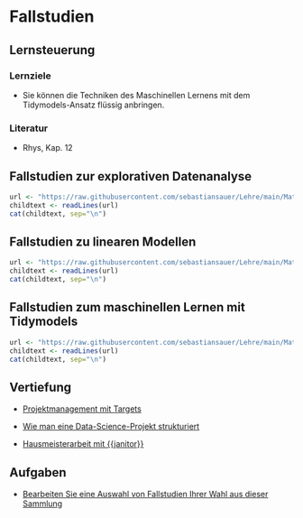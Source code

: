 # Fallstudien {#sec-fallstudien}


## Lernsteuerung

### Lernziele

- Sie können die Techniken des Maschinellen Lernens mit dem Tidymodels-Ansatz flüssig anbringen.

### Literatur

- Rhys, Kap. 12


## Fallstudien zur explorativen Datenanalyse


```r
url <- "https://raw.githubusercontent.com/sebastiansauer/Lehre/main/Material/yacsdas-EDA.md"
childtext <- readLines(url)
cat(childtext, sep="\n")
```








## Fallstudien zu linearen Modellen




```r
url <- "https://raw.githubusercontent.com/sebastiansauer/Lehre/main/Material/yacsdas-lm.md"
childtext <- readLines(url)
cat(childtext, sep="\n")
```



## Fallstudien zum maschinellen Lernen mit Tidymodels {#sec-yacsdas-tidymodels}



```r
url <- "https://raw.githubusercontent.com/sebastiansauer/Lehre/main/Material/yacsdas-tidymodels.md"
childtext <- readLines(url)
cat(childtext, sep="\n")
```




##  Vertiefung

- [Projektmanagement mit Targets](https://books.ropensci.org/targets/)

- [Wie man eine Data-Science-Projekt strukturiert](https://medium.com/swlh/how-to-structure-a-python-based-data-science-project-a-short-tutorial-for-beginners-7e00bff14f56)
- [Hausmeisterarbeit mit {{janitor}}](https://albert-rapp.de/post/2022-01-12-janitor-showcase/)

##  Aufgaben

- [Bearbeiten Sie eine Auswahl von Fallstudien Ihrer Wahl aus dieser Sammlung](https://sebastiansauer.github.io/Lehre/Material/yacsdas.html)




